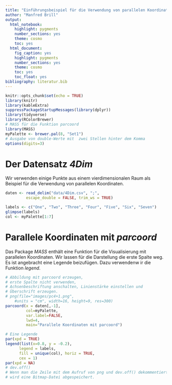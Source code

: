 ```yaml
---
title: "Einführungsbeispiel für die Verwendung von parallelen Koordinaten"
author: "Manfred Brill"
output: 
  html_notebook:
    highlight: pygments
    number_sections: yes
    theme: cosmo
    toc: yes    
  html_document: 
    fig_caption: yes
    highlight: pygments
    number_sections: yes
    theme: cosmo
    toc: yes
    toc_float: yes
bibliography: literatur.bib    
---
```


```r
knitr::opts_chunk$set(echo = TRUE)
library(knitr)
library(kableExtra)
suppressPackageStartupMessages(library(dplyr))
library(tidyverse)
library(RColorBrewer)
# MASS für die Funktion parcoord
library(MASS)
myPalette <- brewer.pal(8, "Set1")
# Ausgabe von double-Werte mit  zwei Stellen hinter dem Komma
options(digits=3)
```

# Der Datensatz *4Dim*
Wir verwenden einige Punkte aus einem vierdimensionalen Raum als Beispiel
für die Verwendung von parallelen Koordinaten.

```r
daten <- read_delim("data/4Dim.csv", ";", 
         escape_double = FALSE, trim_ws = TRUE)

labels <- c("One", "Two", "Three", "Four", "Five", "Six", "Seven")
glimpse(labels)
col <- myPalette[1:7]
```

# Parallele Koordinaten mit *parcoord*
Das Package *MASS* enthält eine Funktion für die Visualisierung mit parallelen Koordinaten.
Wir lassen für die Darstellung die erste Spalte weg. Es ist angebracht eine Legende
beizufügen. Dazu verwendenw ir die Funktion *legend*.

```r
# Abbildung mit parcoord erzeugen, 
# erste Spalte nicht verwenden,
# Achsenbeschriftung anschalten, Linienstärke einstellen und
# Überschrift erzeugen.
# png(file="images/pc4+1.png",
    #units = "cm", width=16, height=9, res=300)
parcoord(x = daten[,-1], 
         col=myPalette, 
         var.label=FALSE, 
         lwd=4,
         main="Parallele Koordinaten mit parcoord")

# Eine Legende
par(xpd = TRUE)
legend(list(x=0.8, y = -0.2), 
      legend = labels,
      fill = unique(col), horiz = TRUE,
      cex = 1)
par(xpd = NA)
# dev.off()
# Wenn man die Zeile mit dem Aufruf von png und dev.off() dekommentiert
# wird eine Bitmap-Datei abgespeichert.
```
